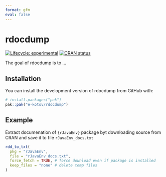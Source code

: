 ```yaml
---
format: gfm
eval: false
---
```


<!-- README.md is generated from README.Rmd. Please edit that file -->


# rdocdump

<!-- badges: start -->
[![Lifecycle: experimental](https://img.shields.io/badge/lifecycle-experimental-orange.svg)](https://lifecycle.r-lib.org/articles/stages.html#experimental)
[![CRAN status](https://www.r-pkg.org/badges/version/rdocdump)](https://CRAN.R-project.org/package=rdocdump)
<!-- badges: end -->

The goal of rdocdump is to ...

## Installation

You can install the development version of rdocdump from GitHub with:

```r
# install.packages("pak")
pak::pak("e-kotov/rdocdump")
```

## Example

Extract documenation of `{rJavaEnv}` package byt downloading source from CRAN and save it to file `rJavaEnv_docs.txt`

```r
rdd_to_txt(
  pkg = "rJavaEnv",
  file = "rJavaEnv_docs.txt",
  force_fetch = TRUE, # force download even if package is installed
  keep_files = "none" # delete temp files
)
```
